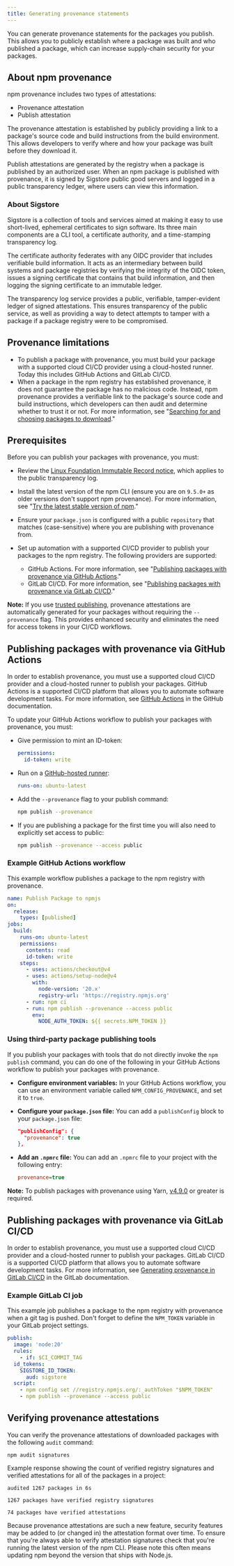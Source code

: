 ```yaml
---
title: Generating provenance statements
---
```


You can generate provenance statements for the packages you publish. This allows you to publicly establish where a package was built and who published a package, which can increase supply-chain security for your packages.

## About npm provenance

npm provenance includes two types of attestations:

- Provenance attestation
- Publish attestation

The provenance attestation is established by publicly providing a link to a package's source code and build instructions from the build environment. This allows developers to verify where and how your package was built before they download it.

Publish attestations are generated by the registry when a package is published by an authorized user. When an npm package is published with provenance, it is signed by Sigstore public good servers and logged in a public transparency ledger, where users can view this information.

### About Sigstore

Sigstore is a collection of tools and services aimed at making it easy to use short-lived, ephemeral certificates to sign software. Its three main components are a CLI tool, a certificate authority, and a time-stamping transparency log.

The certificate authority federates with any OIDC provider that includes verifiable build information. It acts as an intermediary between build systems and package registries by verifying the integrity of the OIDC token, issues a signing certificate that contains that build information, and then logging the signing certificate to an immutable ledger.

The transparency log service provides a public, verifiable, tamper-evident ledger of signed attestations. This ensures transparency of the public service, as well as providing a way to detect attempts to tamper with a package if a package registry were to be compromised.

## Provenance limitations

- To publish a package with provenance, you must build your package with a supported cloud CI/CD provider using a cloud-hosted runner. Today this includes GitHub Actions and GitLab CI/CD.
- When a package in the npm registry has established provenance, it does not guarantee the package has no malicious code. Instead, npm provenance provides a verifiable link to the package's source code and build instructions, which developers can then audit and determine whether to trust it or not. For more information, see "[Searching for and choosing packages to download][provenance-info]."

## Prerequisites

Before you can publish your packages with provenance, you must:

- Review the [Linux Foundation Immutable Record notice](https://lfprojects.org/policies/hosted-project-tools-immutable-records/), which applies to the public transparency log.

- Install the latest version of the npm CLI (ensure you are on `9.5.0+` as older versions don't support npm provenance). For more information, see "[Try the latest stable version of npm][update-npm]."

- Ensure your `package.json` is configured with a public `repository` that matches (case-sensitive) where you are publishing with provenance from.

- Set up automation with a supported CI/CD provider to publish your packages to the npm registry. The following providers are supported:
  - GitHub Actions. For more information, see "[Publishing packages with provenance via GitHub Actions][github-provenance]."
  - GitLab CI/CD. For more information, see "[Publishing packages with provenance via GitLab CI/CD][gitlab-provenance]."

**Note:** If you use [trusted publishing](/packages-and-modules/securing-your-code/trusted-publishers), provenance attestations are automatically generated for your packages without requiring the `--provenance` flag. This provides enhanced security and eliminates the need for access tokens in your CI/CD workflows.

## Publishing packages with provenance via GitHub Actions

In order to establish provenance, you must use a supported cloud CI/CD provider and a cloud-hosted runner to publish your packages. GitHub Actions is a supported CI/CD platform that allows you to automate software development tasks. For more information, see [GitHub Actions][github-actions] in the GitHub documentation.

To update your GitHub Actions workflow to publish your packages with provenance, you must:

- Give permission to mint an ID-token:

  ```yaml
  permissions:
    id-token: write
  ```

- Run on a [GitHub-hosted runner](https://docs.github.com/en/actions/using-github-hosted-runners/about-github-hosted-runners#supported-runners-and-hardware-resources):

  ```yaml
  runs-on: ubuntu-latest
  ```

- Add the `--provenance` flag to your publish command:

  ```sh
  npm publish --provenance
  ```

- If you are publishing a package for the first time you will also need to explicitly set access to public:

  ```sh
  npm publish --provenance --access public
  ```

### Example GitHub Actions workflow

This example workflow publishes a package to the npm registry with provenance.

```yaml
name: Publish Package to npmjs
on:
  release:
    types: [published]
jobs:
  build:
    runs-on: ubuntu-latest
    permissions:
      contents: read
      id-token: write
    steps:
      - uses: actions/checkout@v4
      - uses: actions/setup-node@v4
        with:
          node-version: '20.x'
          registry-url: 'https://registry.npmjs.org'
      - run: npm ci
      - run: npm publish --provenance --access public
        env:
          NODE_AUTH_TOKEN: ${{ secrets.NPM_TOKEN }}
```

### Using third-party package publishing tools

If you publish your packages with tools that do not directly invoke the `npm publish` command, you can do one of the following in your GitHub Actions workflow to publish your packages with provenance.

- **Configure environment variables:** In your GitHub Actions workflow, you can use an environment variable called `NPM_CONFIG_PROVENANCE`, and set it to `true`.
- **Configure your `package.json` file:** You can add a `publishConfig` block to your `package.json` file:

  ```json
  "publishConfig": {
    "provenance": true
  },
  ```

- **Add an `.npmrc` file:** You can add an `.npmrc` file to your project with the following entry:

  ```ini
  provenance=true
  ```

<Note>

**Note:** To publish packages with provenance using Yarn, [v4.9.0](https://github.com/yarnpkg/berry/releases/tag/%40yarnpkg%2Fcli%2F4.9.0) or greater is required.

</Note>

## Publishing packages with provenance via GitLab CI/CD

In order to establish provenance, you must use a supported cloud CI/CD provider and a cloud-hosted runner to publish your packages. GitLab CI/CD is a supported CI/CD platform that allows you to automate software development tasks. For more information, see [Generating provenance in GitLab CI/CD][gitlab-ci-cd-docs] in the GitLab documentation.

### Example GitLab CI job

This example job publishes a package to the npm registry with provenance when a git tag is pushed. Don't forget to define the `NPM_TOKEN` variable in your GitLab project settings.

```yaml
publish:
  image: 'node:20'
  rules:
    - if: $CI_COMMIT_TAG
  id_tokens:
    SIGSTORE_ID_TOKEN:
      aud: sigstore
  script:
    - npm config set //registry.npmjs.org/:_authToken "$NPM_TOKEN"
    - npm publish --provenance --access public
```

## Verifying provenance attestations

You can verify the provenance attestations of downloaded packages with the following `audit` command:

```
npm audit signatures
```

Example response showing the count of verified registry signatures and verified attestations for all of the packages in a project:

```
audited 1267 packages in 6s

1267 packages have verified registry signatures

74 packages have verified attestations
```

Because provenance attestations are such a new feature, security features may be added to (or changed in) the attestation format over time. To ensure that you're always able to verify attestation signatures check that you're running the latest version of the npm CLI. Please note this often means updating npm beyond the version that ships with Node.js.

[provenance-info]: /searching-for-and-choosing-packages-to-download#package-provenance
[update-npm]: /try-the-latest-stable-version-of-npm
[github-provenance]: #publishing-packages-with-provenance-via-github-actions
[gitlab-provenance]: #publishing-packages-with-provenance-via-gitlab-cicd
[github-actions]: https://docs.github.com/en/actions
[understand-actions]: https://docs.github.com/en/actions/learn-github-actions/understanding-github-actions
[gitlab-ci-cd-docs]: https://docs.gitlab.com/ee/ci/yaml/signing_examples.html#use-sigstore-and-npm-to-generate-keyless-provenance
